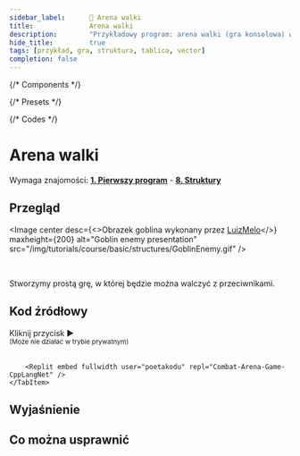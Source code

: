 ```yaml
---
sidebar_label:		👾 Arena walki
title:				Arena walki
description:		"Przykładowy program: arena walki (gra konsolowa) w języku C++"
hide_title:			true
tags: [przykład, gra, struktura, tablica, vector]
completion: false
---
```


{/* Components */}

{/* Presets */}

{/* Codes */}

# Arena walki

Wymaga znajomości: [**1. Pierwszy program**](../../first-program) - [**8. Struktury**](../../structures)

## Przegląd

<Image center
		desc={<>Obrazek goblina wykonany przez <a href="https://luizmelo.itch.io/monsters-creatures-fantasy">LuizMelo</a></>}
		maxheight={200}
		alt="Goblin enemy presentation"
		src="/img/tutorials/course/basic/structures/GoblinEnemy.gif"
	/>

<br/>

Stworzymy prostą grę, w której będzie można walczyć z przeciwnikami.

## Kod źródłowy

<Tabs>
	<TabItem value="source" label="Pełen kod" default>
		<CustomCodeBlock maxLines={25}>
			<SourceCode />
		</CustomCodeBlock>
	</TabItem>
	<TabItem value="try-it" label="▶ Zagraj">
		Kliknij przycisk ▶
		<br/>
		<small>(Może nie działać w trybie prywatnym)</small>
		<br/>
		<br/>

		<Replit embed fullwidth user="poetakodu" repl="Combat-Arena-Game-CppLangNet" />
	</TabItem>
</Tabs>

## Wyjaśnienie

<ImproveSection />

## Co można usprawnić

<ImproveSection />